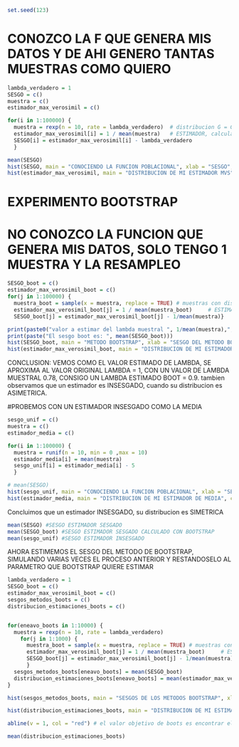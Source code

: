 ```r
set.seed(123)
```

# CONOZCO LA F QUE GENERA MIS DATOS Y DE AHI GENERO TANTAS MUESTRAS COMO QUIERO

```r
lambda_verdadero = 1
SESGO = c()
muestra = c()
estimador_max_verosimil = c()

for(i in 1:100000) {
  muestra = rexp(n = 10, rate = lambda_verdadero)  # distribucion G = G(F) == muestra = muestra(rexp)
  estimador_max_verosimil[i] = 1 / mean(muestra)   # ESTIMADOR, calculado a partir de max verosimilitud
  SESGO[i] = estimador_max_verosimil[i] - lambda_verdadero
  }

mean(SESGO)
hist(SESGO, main = "CONOCIENDO LA FUNCION POBLACIONAL", xlab = "SESGO", col = "blue")
hist(estimador_max_verosimil, main = "DISTRIBUCION DE MI ESTIMADOR MVS", col = "yellow") # Notamos un pequeño sesgo hacia la izquierda
```

# EXPERIMENTO BOOTSTRAP
# NO CONOZCO LA FUNCION QUE GENERA MIS DATOS, SOLO TENGO 1 MUESTRA Y LA RESAMPLEO

```r
SESGO_boot = c()
estimador_max_verosimil_boot = c()
for(j in 1:100000) {
  muestra_boot = sample(x = muestra, replace = TRUE) # muestras con distribucion F estimada F^
  estimador_max_verosimil_boot[j] = 1 / mean(muestra_boot)     # ESTIMADOR 
  SESGO_boot[j] = estimador_max_verosimil_boot[j] - 1/mean(muestra)}

print(paste0("valor a estimar del lambda muestral ", 1/mean(muestra),",valor estimado ", mean(estimador_max_verosimil_boot)))
print(paste("El sesgo boot es: ", mean(SESGO_boot)))
hist(SESGO_boot, main = "METODO BOOTSTRAP", xlab = "SESGO DEL METODO BOOTS", col = "orange")
hist(estimador_max_verosimil_boot, main = "DISTRIBUCION DE MI ESTIMADOR BOOT", col = "yellow", xlab = "Valor de lambda_boot estimado")
```
CONCLUSION: VEMOS COMO EL VALOR ESTIMADO DE LAMBDA, SE APROXIMA AL VALOR ORIGINAL LAMBDA = 1, CON UN VALOR DE LAMBDA MUESTRAL 0.78, CONSIGO UN LAMBDA ESTIMADO BOOT = 0.9. tambien observamos que un estimador es INSESGADO, cuando su distribucion es ASIMETRICA.






#PROBEMOS CON UN ESTIMADOR INSESGADO COMO LA MEDIA

```r
sesgo_unif = c()
muestra = c()
estimador_media = c()

for(i in 1:100000) {
  muestra = runif(n = 10, min = 0 ,max = 10)  
  estimador_media[i] = mean(muestra)   
  sesgo_unif[i] = estimador_media[i] - 5
  }

# mean(SESGO)
hist(sesgo_unif, main = "CONOCIENDO LA FUNCION POBLACIONAL", xlab = "SESGO", col = "blue")
hist(estimador_media, main = "DISTRIBUCION DE MI ESTIMADOR DE MEDIA", col = "yellow") 
```
Concluimos que un estimador INSESGADO, su distribucion es SIMETRICA




```r
mean(SESGO) #SESGO ESTIMADOR SESGADO 
mean(SESGO_boot) #SESGO ESTIMADOR SESGADO CALCULADO CON BOOTSTRAP 
mean(sesgo_unif) #SESGO ESTIMADOR INSESGADO
```




AHORA ESTIMEMOS EL SESGO DEL METODO DE BOOTSTRAP, SIMULANDO VARIAS VECES EL PROCESO ANTERIOR Y RESTANDOSELO AL PARAMETRO QUE BOOTSTRAP QUIERE ESTIMAR

```r
lambda_verdadero = 1
SESGO_boot = c()
estimador_max_verosimil_boot = c()
sesgos_metodos_boots = c()
distribucion_estimaciones_boots = c()


for(eneavo_boots in 1:10000) {
  muestra = rexp(n = 10, rate = lambda_verdadero)
    for(j in 1:1000) {
      muestra_boot = sample(x = muestra, replace = TRUE) # muestras con distribucion F estimada F^
      estimador_max_verosimil_boot[j] = 1 / mean(muestra_boot)     # ESTIMADOR 
      SESGO_boot[j] = estimador_max_verosimil_boot[j] - 1/mean(muestra)
      }
  sesgos_metodos_boots[eneavo_boots] = mean(SESGO_boot)
  distribucion_estimaciones_boots[eneavo_boots] = mean(estimador_max_verosimil_boot)
}

hist(sesgos_metodos_boots, main = "SESGOS DE LOS METODOS BOOTSTRAP", xlab = "SESGO DEL METODO BOOTS", col = "violet")

hist(distribucion_estimaciones_boots, main = "DISTRIBUCION DE MI ESTIMADOR BOOT", col = "yellow", xlab = "Valor de lambda_boot estimado")

abline(v = 1, col = "red") # el valor objetivo de boots es encontrar el lambda poblacional

```
```r
mean(distribucion_estimaciones_boots)
```




